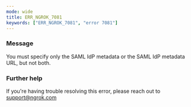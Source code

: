 ```yaml
---
mode: wide
title: ERR_NGROK_7081
keywords: ["ERR_NGROK_7081", "error 7081"]
---
```



### Message

You must specify only the SAML IdP metadata or the SAML IdP metadata URL, but not both.

<ErrorDetails />

### Further help

If you're having trouble resolving this error, please reach out to [support@ngrok.com](mailto:support@ngrok.com?subject=Help%20with%20ERR_NGROK_7081)
